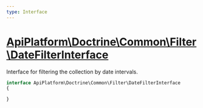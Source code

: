 ```yaml
---
type: Interface
---
```


# [ApiPlatform\Doctrine\Common\Filter\DateFilterInterface](/docs/v3.1/reference/Doctrine/Common/Filter/DateFilterInterface)

Interface for filtering the collection by date intervals.


```php
interface ApiPlatform\Doctrine\Common\Filter\DateFilterInterface
{

}
```